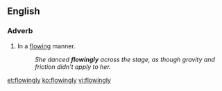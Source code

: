 ==English==

===Adverb===
{{en-adv}}

# In a [[flowing]] manner.
#:''She danced '''flowingly''' across the stage, as though gravity and friction didn't apply to her.''

[[et:flowingly]]
[[ko:flowingly]]
[[vi:flowingly]]